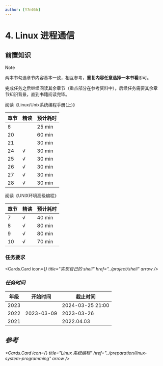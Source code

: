 ```yaml
---
author: [Y7n05h]
---
```


# 4. Linux 进程通信

## 前置知识

> [!NOTE]
>
>  两本书勾选章节内容基本一致，相互参考，**重复内容任意选择一本书看**即可。
>
> 完成任务之后继续阅读其余章节（重点部分在参考资料中），后续任务需要其余章节知识背景，直到书籍阅读完毕。

阅读《Linux/Unix系统编程手册(上)》

| 章节 | 精读 | 预计耗时 |
| ---- | ---- | -------- |
| 6    |      | 25 min   |
| 20   |      | 60 min   |
| 21   |      | 30 min   |
| 24   | √    | 30 min   |
| 25   | √    | 30 min   |
| 26   | √    | 30 min   |
| 27   | √    | 30 min   |
| 28   | √    | 30 min   |

阅读《UNIX环境高级编程》

| 章节 | 精读 | 预计耗时 |
| ---- | ---- | -------- |
| 7    | √    | 40 min   |
| 8    | √    | 80 min   |
| 9    | √    | 80 min   |
| 10   | √    | 70 min   |

### 任务要求

<Cards.Card
  icon={<i className="icon-[ph--list-checks-bold]" />}
  title="实现自己的 shell"
  href="../project/shell"
  arrow
/>

### 任务时间

| 年级 | 开始时间   | 截止时间         |
| ---- | ---------- | ---------------- |
| 2023 |            | 2024-03-25 21:00 |
| 2022 | 2023-03-09 | 2023-03-26       |
| 2021 |            | 2022.04.03       |

## 参考

<Cards.Card
  icon={<i className="icon-[ph--list-checks-bold]" />}
  title="Linux 系统编程"
  href="../preparation/linux-system-programming"
  arrow
/>
